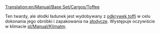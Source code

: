 [[Translation:en/Manual/Base Set/Cargos/Toffee]]

{{pl/Ładunek|name=Toffi
|image=ToffeeQuarry.png
|produced=[[pl/Manual/Base Set/Industries/Odkrywka toffi|Odkrywka toffi]]
|accepted=[[pl/Manual/Base Set/Industries/Zakład cukierniczy|Zakład cukierniczy]]
}}

Ten twardy, ale słodki ładunek jest wydobywany z [[pl/Manual/Base Set/Industries/Odkrywka toffi|odkrywek toffi]] w celu dokonania jego obróbki i zapakowania na [[pl/Manual/Base Set/Cargos/Słodycze|słodycze]]. Występuje oczywiście w klimacie [[pl/Manual/Klimat]]m.

{{pl/Navbox Ładunek}}